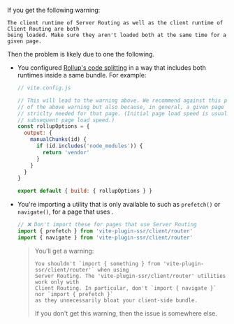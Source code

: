 
If you get the following warning:

```
The client runtime of Server Routing as well as the client runtime of Client Routing are both
being loaded. Make sure they aren't loaded both at the same time for a given page.
```

Then the problem is likely due to one the following.
 - You configured [Rollup's code splitting](https://vitejs.dev/guide/build.html#chunking-strategy) in a way that includes both runtimes inside a same bundle. For example:
   ```js
   // vite.config.js

   // This will lead to the warning above. We recommend against this practice: not only because
   // of the above warning but also because, in general, a given page should only load what is
   // striclty needed for that page. (Initial page load speed is usually more critical than
   // subsequent page load speed.)
   const rollupOptions = {
     output: {
       manualChunks(id) {
         if (id.includes('node_modules')) {
           return 'vendor'
         }
       }
     }
   }

   export default { build: { rollupOptions } }
   ```
 - You're importing a utility that is only available to <Link text="Client Routing" href="/client-routing" /> such as `prefetch()` or `navigate()`, for a page that uses <Link text="Server Routing" href="/server-routing" />.
   ```js
   // ❌ Don't import these for pages that use Server Routing
   import { prefetch } from 'vite-plugin-ssr/client/router'
   import { navigate } from 'vite-plugin-ssr/client/router'
   ```
   > You'll get a warning:
   > ```
   > You shouldn't `import { something } from 'vite-plugin-ssr/client/router'` when using
   > Server Routing. The 'vite-plugin-ssr/client/router' utilities work only with
   > Client Routing. In particular, don't `import { navigate }` nor `import { prefetch }`
   > as they unnecessarily bloat your client-side bundle.
   > ```
   > If you don't get this warning, then the issue is somewhere else.
